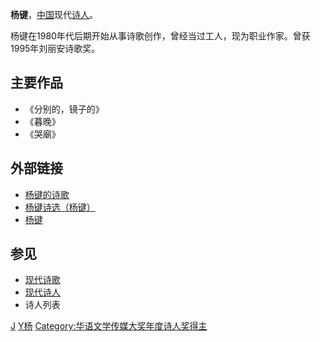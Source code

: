 '''杨键'''{{BD|1967年|catIdx=Y楊}}，[[中国|中国]]现代[[诗人|诗人]]。

杨键在1980年代后期开始从事诗歌创作，曾经当过工人，现为职业作家。曾获1995年刘丽安诗歌奖。

==主要作品==
*《分别的，镜子的》
*《暮晚》
*《哭廟》

==外部链接==
*[https://web.archive.org/web/20070310230623/http://www.hoodong.com/wiki/200000681798 杨键的诗歌]
*[http://www.fanghao.net/wue02/wu11/c05112701/77/fh000.html 杨键诗选（杨键）]{{dead link|date=2018年3月 |bot=InternetArchiveBot |fix-attempted=yes }}
*[https://web.archive.org/web/20070311030315/http://sgdq.ifastnet.com/yangjian.htm 杨键]

==参见==
*[[现代诗歌|现代诗歌]]
*[[现代诗人|现代诗人]]
*诗人列表

{{華語文學傳媒大獎年度詩人獎|2007}}

[[Category:楊姓|J]]
[[Category:20世纪中国诗人|Y杨]]
[[Category:华语文学传媒大奖年度诗人奖得主|Category:华语文学传媒大奖年度诗人奖得主]]
